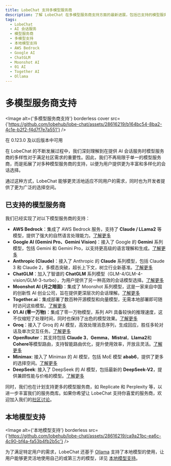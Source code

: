 ```yaml
---
title: LobeChat 支持多模型服务商
description: 了解 LobeChat 在多模型服务商支持方面的最新进展，包括已支持的模型服务商和计划中的扩展，以及本地模型支持的使用方式。
tags:
  - LobeChat
  - AI 会话服务
  - 模型服务商
  - 多模型支持
  - 本地模型支持
  - AWS Bedrock
  - Google AI
  - ChatGLM
  - Moonshot AI
  - 01 AI
  - Together AI
  - Ollama
---
```


# 多模型服务商支持

<Image
  alt={'多模型服务商支持'}
  borderless
  cover
  src={'https://github.com/lobehub/lobe-chat/assets/28616219/b164bc54-8ba2-4c1e-b2f2-f4d7f7e7a551'}
/>

<Callout>在 0.123.0 及以后版本中可用</Callout>

在 LobeChat 的不断发展过程中，我们深刻理解到在提供 AI 会话服务时模型服务商的多样性对于满足社区需求的重要性。因此，我们不再局限于单一的模型服务商，而是拓展了对多种模型服务商的支持，以便为用户提供更为丰富和多样化的会话选择。

通过这种方式，LobeChat 能够更灵活地适应不同用户的需求，同时也为开发者提供了更为广泛的选择空间。

## 已支持的模型服务商

我们已经实现了对以下模型服务商的支持：

- **AWS Bedrock**：集成了 AWS Bedrock 服务，支持了 **Claude / LLama2** 等模型，提供了强大的自然语言处理能力。[了解更多](https://aws.amazon.com/cn/bedrock)
- **Google AI (Gemini Pro、Gemini Vision)**：接入了 Google 的 **Gemini** 系列模型，包括 Gemini 和 Gemini Pro，以支持更高级的语言理解和生成。[了解更多](https://deepmind.google/technologies/gemini/)
- **Anthropic (Claude)**：接入了 Anthropic 的 **Claude** 系列模型，包括 Claude 3 和 Claude 2，多模态突破，超长上下文，树立行业新基准。[了解更多](https://www.anthropic.com/claude)
- **ChatGLM**：加入了智谱的 **ChatGLM** 系列模型（GLM-4/GLM-4-vision/GLM-3-turbo），为用户提供了另一种高效的会话模型选择。[了解更多](https://www.zhipuai.cn/)
- **Moonshot AI (月之暗面)**：集成了 Moonshot 系列模型，这是一家来自中国的创新性 AI 创业公司，旨在提供更深层次的会话理解。[了解更多](https://www.moonshot.cn/)
- **Together.ai**：集成部署了数百种开源模型和向量模型，无需本地部署即可随时访问这些模型。[了解更多](https://www.together.ai/)
- **01.AI (零一万物)**：集成了零一万物模型，系列 API 具备较快的推理速度，这不仅缩短了处理时间，同时也保持了出色的模型效果。[了解更多](https://www.lingyiwanwu.com/)
- **Groq**：接入了 Groq 的 AI 模型，高效处理消息序列，生成回应，胜任多轮对话及单次交互任务。[了解更多](https://groq.com/)
- **OpenRouter**：其支持包括 **Claude 3**，**Gemma**，**Mistral**，**Llama2**和**Cohere**等模型路由，支持智能路由优化，提升使用效率，开放且灵活。[了解更多](https://openrouter.ai/)
- **Minimax**: 接入了 Minimax 的 AI 模型，包括 MoE 模型 **abab6**，提供了更多的选择空间。[了解更多](https://www.minimaxi.com/)
- **DeepSeek**: 接入了 DeepSeek 的 AI 模型，包括最新的 **DeepSeek-V2**，提供兼顾性能与价格的模型。[了解更多](https://www.deepseek.com/)

同时，我们也在计划支持更多的模型服务商，如 Replicate 和 Perplexity 等，以进一步丰富我们的服务商库。如果你希望让 LobeChat 支持你喜爱的服务商，欢迎加入我们的[社区讨论](https://github.com/lobehub/lobe-chat/discussions/1284)。

## 本地模型支持

<Image
  alt={'本地模型支持'}
  borderless
  src={'https://github.com/lobehub/lobe-chat/assets/28616219/ca9a21bc-ea6c-4c90-bf4a-fa53b4fb2b5c'}
/>

为了满足特定用户的需求，LobeChat 还基于 [Ollama](https://ollama.ai) 支持了本地模型的使用，让用户能够更灵活地使用自己的或第三方的模型，详见 [本地模型支持](/docs/usage/features/local-llm)。
